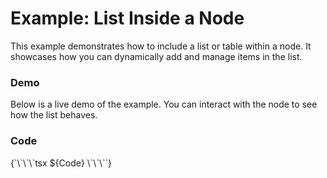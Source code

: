 
<Meta of={Stories} />

# Example: List Inside a Node

This example demonstrates how to include a list or table within a node. It showcases how you can dynamically add and manage items in the list.

### Demo

Below is a live demo of the example. You can interact with the node to see how the list behaves.

<Canvas of={Stories.Default} />

### Code

<Markdown>
{`\`\`\`tsx
${Code}
\`\`\``}
</Markdown>






